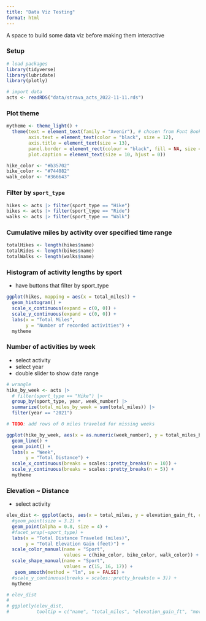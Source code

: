 ```yaml
---
title: "Data Viz Testing"
format: html
---
```


A space to build some data viz before making them interactive

### Setup

```r
# load packages
library(tidyverse)
library(lubridate)
library(plotly)

# import data
acts <- readRDS("data/strava_acts_2022-11-11.rds")
```

### Plot theme

```r
mytheme <- theme_light() +
  theme(text = element_text(family = "Avenir"), # chosen from Font Book app on my Mac
        axis.text = element_text(color = "black", size = 12),
        axis.title = element_text(size = 13),
        panel.border = element_rect(colour = "black", fill = NA, size = 0.7),
        plot.caption = element_text(size = 10, hjust = 0))

hike_color <- "#b35702"
bike_color <- "#744082"
walk_color <- "#366643"
```

### Filter by `sport_type`
```r
hikes <- acts |> filter(sport_type == "Hike")
bikes <- acts |> filter(sport_type == "Ride")
walks <- acts |> filter(sport_type == "Walk")
```

### Cumulative miles by activity over specified time range

```r
totalHikes <- length(hikes$name)
totalRides <- length(bikes$name)
totalWalks <- length(walks$name)
```

### Histogram of activity lengths by sport

-   have buttons that filter by sport_type

```r
ggplot(hikes, mapping = aes(x = total_miles)) + 
  geom_histogram() +
  scale_x_continuous(expand = c(0, 0)) +
  scale_y_continuous(expand = c(0, 0)) +
  labs(x = "Total Miles",
       y = "Number of recorded activities") +
  mytheme
```

### Number of activities by week
- select activity
- select year
- double slider to show date range
```r
# wrangle
hike_by_week <- acts |> 
  # filter(sport_type == "Hike") |> 
  group_by(sport_type, year, week_number) |> 
  summarize(total_miles_by_week = sum(total_miles)) |> 
  filter(year == "2021")

# TODO: add rows of 0 miles traveled for missing weeks

ggplot(hike_by_week, aes(x = as.numeric(week_number), y = total_miles_by_week, color = sport_type)) +
  geom_line() + 
  geom_point() + 
  labs(x = "Week",
       y = "Total Distance") +
  scale_x_continuous(breaks = scales::pretty_breaks(n = 10)) +
  scale_y_continuous(breaks = scales::pretty_breaks(n = 5)) +
  mytheme
```

### Elevation ~ Distance 
- select activity
```r
elev_dist <- ggplot(acts, aes(x = total_miles, y = elevation_gain_ft, color = sport_type, shape = sport_type, label = name)) +
  #geom_point(size = 3.2) +
  geom_point(alpha = 0.8, size = 4) +
  #facet_wrap(~sport_type) +
  labs(x = "Total Distance Traveled (miles)",
       y = "Total Elevation Gain (feet)") +
  scale_color_manual(name = "Sport", 
                     values = c(hike_color, bike_color, walk_color)) +
  scale_shape_manual(name = "Sport",
                     values = c(15, 16, 17)) +
   geom_smooth(method = "lm", se = FALSE) +
  #scale_y_continuous(breaks = scales::pretty_breaks(n = 3)) +
  mytheme

# elev_dist
# 
# ggplotly(elev_dist,
#          tooltip = c("name", "total_miles", "elevation_gain_ft", "moving_time_sec"))
```




